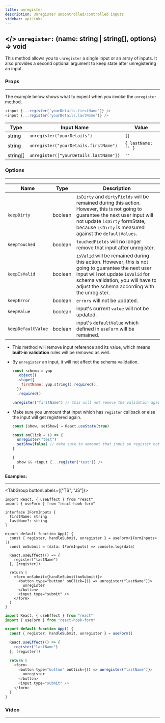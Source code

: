 ```yaml
---
title: unregister
description: Unregister uncontrolled/controlled inputs
sidebar: apiLinks
---
```


## \</> `unregister:` <TypeText>(name: string | string[], options) => void</TypeText>

This method allows you to `unregister` a single input or an array of inputs. It also provides a second optional argument to keep state after unregistering an input.

### Props

---

The example below shows what to expect when you invoke the `unregister` method.

```javascript
<input {...register('yourDetails.firstName')} />
<input {...register('yourDetails.lastName')} />
```

| Type                          | Input Name                             | Value              |
| ----------------------------- | -------------------------------------- | ------------------ |
| <TypeText>string</TypeText>   | `unregister("yourDetails")`            | `{}`               |
| <TypeText>string</TypeText>   | `unregister("yourDetails.firstName")`  | `{ lastName: '' }` |
| <TypeText>string[]</TypeText> | `unregister(["yourDetails.lastName"])` | `''`               |

### Options

---

| Name               | Type                         | Description                                                                                                                                                                                                                   |
| ------------------ | ---------------------------- | ----------------------------------------------------------------------------------------------------------------------------------------------------------------------------------------------------------------------------- |
| `keepDirty`        | <TypeText>boolean</TypeText> | `isDirty` and `dirtyFields` will be remained during this action. However, this is not going to guarantee the next user input will not update `isDirty` formState, because `isDirty` is measured against the `defaultValues`.  |
| `keepTouched`      | <TypeText>boolean</TypeText> | `touchedFields` will no longer remove that input after unregister.                                                                                                                                                            |
| `keepIsValid`      | <TypeText>boolean</TypeText> | `isValid` will be remained during this action. However, this is not going to guarantee the next user input will not update `isValid` for schema validation, you will have to adjust the schema according with the unregister. |
| `keepError`        | <TypeText>boolean</TypeText> | `errors` will not be updated.                                                                                                                                                                                                 |
| `keepValue`        | <TypeText>boolean</TypeText> | input's current `value` will not be updated.                                                                                                                                                                                  |
| `keepDefaultValue` | <TypeText>boolean</TypeText> | input's `defaultValue` which defined in `useForm` will be remained.                                                                                                                                                           |

<Admonition type="important" title="Rules">

- This method will remove input reference and its value, which means **built-in validation** rules will be removed as well.
- By `unregister` an input, it will not affect the schema validation.

  ```javascript
  const schema = yup
    .object()
    .shape({
      firstName: yup.string().required(),
    })
    .required()

  unregister("firstName") // this will not remove the validation against firstName input
  ```

- Make sure you unmount that input which has `register` callback or else the input will get registered again.

  ```javascript
  const [show, setShow] = React.useState(true)

  const onClick = () => {
    unregister("test")
    setShow(false) // make sure to unmount that input so register not invoked again.
  }

  {
    show && <input {...register("test")} />
  }
  ```

</Admonition>

**Examples:**

---

<TabGroup buttonLabels={["TS", "JS"]}>

```tsx copy sandbox="https://codesandbox.io/s/react-hook-form-unregister-v6-ts-forked-4k2ey"
import React, { useEffect } from "react"
import { useForm } from "react-hook-form"

interface IFormInputs {
  firstName: string
  lastName?: string
}

export default function App() {
  const { register, handleSubmit, unregister } = useForm<IFormInputs>()
  const onSubmit = (data: IFormInputs) => console.log(data)

  React.useEffect(() => {
    register("lastName")
  }, [register])

  return (
    <form onSubmit={handleSubmit(onSubmit)}>
      <button type="button" onClick={() => unregister("lastName")}>
        unregister
      </button>
      <input type="submit" />
    </form>
  )
}
```

```javascript copy sandbox="https://codesandbox.io/s/react-hook-form-unregister-v6-forked-qs8o6"
import React, { useEffect } from "react"
import { useForm } from "react-hook-form"

export default function App() {
  const { register, handleSubmit, unregister } = useForm()

  React.useEffect(() => {
    register("lastName")
  }, [register])

  return (
    <form>
      <button type="button" onClick={() => unregister("lastName")}>
        unregister
      </button>
      <input type="submit" />
    </form>
  )
}
```

</TabGroup>

### Video

---

<YouTube youTubeId="TM99g_NW5Gk" />
